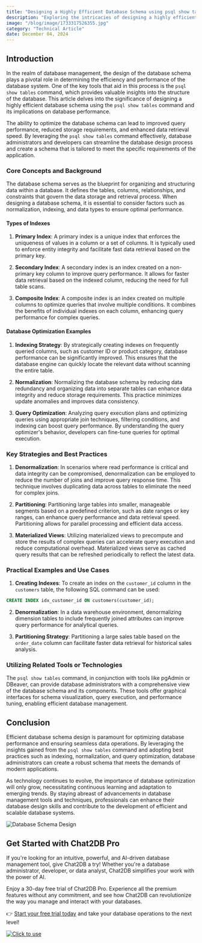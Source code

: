 ```yaml
---
title: "Designing a Highly Efficient Database Schema using psql show tables Command"
description: "Exploring the intricacies of designing a highly efficient database schema using psql show tables command and its impact on database performance."
image: "/blog/image/1733317526355.jpg"
category: "Technical Article"
date: December 04, 2024
---
```


## Introduction

In the realm of database management, the design of the database schema plays a pivotal role in determining the efficiency and performance of the database system. One of the key tools that aid in this process is the `psql show tables` command, which provides valuable insights into the structure of the database. This article delves into the significance of designing a highly efficient database schema using the `psql show tables` command and its implications on database performance.

The ability to optimize the database schema can lead to improved query performance, reduced storage requirements, and enhanced data retrieval speed. By leveraging the `psql show tables` command effectively, database administrators and developers can streamline the database design process and create a schema that is tailored to meet the specific requirements of the application.

### Core Concepts and Background

The database schema serves as the blueprint for organizing and structuring data within a database. It defines the tables, columns, relationships, and constraints that govern the data storage and retrieval process. When designing a database schema, it is essential to consider factors such as normalization, indexing, and data types to ensure optimal performance.

#### Types of Indexes

1. **Primary Index**: A primary index is a unique index that enforces the uniqueness of values in a column or a set of columns. It is typically used to enforce entity integrity and facilitate fast data retrieval based on the primary key.

2. **Secondary Index**: A secondary index is an index created on a non-primary key column to improve query performance. It allows for faster data retrieval based on the indexed column, reducing the need for full table scans.

3. **Composite Index**: A composite index is an index created on multiple columns to optimize queries that involve multiple conditions. It combines the benefits of individual indexes on each column, enhancing query performance for complex queries.

#### Database Optimization Examples

1. **Indexing Strategy**: By strategically creating indexes on frequently queried columns, such as customer ID or product category, database performance can be significantly improved. This ensures that the database engine can quickly locate the relevant data without scanning the entire table.

2. **Normalization**: Normalizing the database schema by reducing data redundancy and organizing data into separate tables can enhance data integrity and reduce storage requirements. This practice minimizes update anomalies and improves data consistency.

3. **Query Optimization**: Analyzing query execution plans and optimizing queries using appropriate join techniques, filtering conditions, and indexing can boost query performance. By understanding the query optimizer's behavior, developers can fine-tune queries for optimal execution.

### Key Strategies and Best Practices

1. **Denormalization**: In scenarios where read performance is critical and data integrity can be compromised, denormalization can be employed to reduce the number of joins and improve query response time. This technique involves duplicating data across tables to eliminate the need for complex joins.

2. **Partitioning**: Partitioning large tables into smaller, manageable segments based on a predefined criterion, such as date ranges or key ranges, can enhance query performance and data retrieval speed. Partitioning allows for parallel processing and efficient data access.

3. **Materialized Views**: Utilizing materialized views to precompute and store the results of complex queries can accelerate query execution and reduce computational overhead. Materialized views serve as cached query results that can be refreshed periodically to reflect the latest data.

### Practical Examples and Use Cases

1. **Creating Indexes**: To create an index on the `customer_id` column in the `customers` table, the following SQL command can be used:

```sql
CREATE INDEX idx_customer_id ON customers(customer_id);
```

2. **Denormalization**: In a data warehouse environment, denormalizing dimension tables to include frequently joined attributes can improve query performance for analytical queries.

3. **Partitioning Strategy**: Partitioning a large sales table based on the `order_date` column can facilitate faster data retrieval for historical sales analysis.

### Utilizing Related Tools or Technologies

The `psql show tables` command, in conjunction with tools like pgAdmin or DBeaver, can provide database administrators with a comprehensive view of the database schema and its components. These tools offer graphical interfaces for schema visualization, query execution, and performance tuning, enabling efficient database management.

## Conclusion

Efficient database schema design is paramount for optimizing database performance and ensuring seamless data operations. By leveraging the insights gained from the `psql show tables` command and adopting best practices such as indexing, normalization, and query optimization, database administrators can create a robust schema that meets the demands of modern applications.

As technology continues to evolve, the importance of database optimization will only grow, necessitating continuous learning and adaptation to emerging trends. By staying abreast of advancements in database management tools and techniques, professionals can enhance their database design skills and contribute to the development of efficient and scalable database systems.

![Database Schema Design](https://example.com/database-schema-design.jpg)

## Get Started with Chat2DB Pro

If you're looking for an intuitive, powerful, and AI-driven database management tool, give Chat2DB a try! Whether you're a database administrator, developer, or data analyst, Chat2DB simplifies your work with the power of AI.

Enjoy a 30-day free trial of Chat2DB Pro. Experience all the premium features without any commitment, and see how Chat2DB can revolutionize the way you manage and interact with your databases.

👉 [Start your free trial today](https://chat2db.ai/pricing) and take your database operations to the next level!


[![Click to use](/image/blog/bg/chat2db.jpg)](https://app.chat2db-ai.com/)
